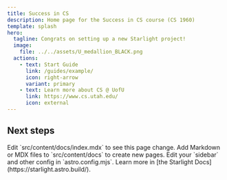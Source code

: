 ```yaml
---
title: Success in CS
description: Home page for the Success in CS course (CS 1960)
template: splash
hero:
  tagline: Congrats on setting up a new Starlight project!
  image:
    file: ../../assets/U_medallion_BLACK.png
  actions:
    - text: Start Guide
      link: /guides/example/
      icon: right-arrow
      variant: primary
    - text: Learn more about CS @ UofU
      link: https://www.cs.utah.edu/
      icon: external
---
```



## Next steps

<CardGrid stagger>
	<Card title="Update content" icon="pencil">
		Edit `src/content/docs/index.mdx` to see this page change.
	</Card>
	<Card title="Add new content" icon="add-document">
		Add Markdown or MDX files to `src/content/docs` to create new pages.
	</Card>
	<Card title="Configure your site" icon="setting">
		Edit your `sidebar` and other config in `astro.config.mjs`.
	</Card>
	<Card title="Read the docs" icon="open-book">
		Learn more in [the Starlight Docs](https://starlight.astro.build/).
	</Card>
</CardGrid>
